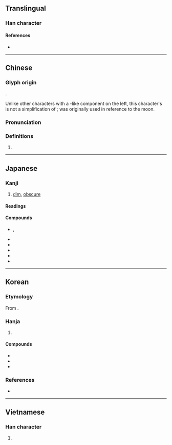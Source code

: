 {{also|蒙|䑃}}
{{character info}}
==Translingual==

===Han character===
{{Han char|rn=74|rad=月|as=14|sn=19|sncj+=18|four=74232|canj=BTBO|ids=⿰月蒙}}

====References====
* {{Han ref|kx=0507.030|dkj=14409|dj=0888.060|hdz=32115.080|uh=6726|ud=26406|bh=C261|bd=49761}}

----

==Chinese==
{{zh-forms|alt=䑃}}

===Glyph origin===
{{Han etym}}
{{Han compound|ls=psc|月|c1=s|t1=moon|蒙|c2=p}}.

Unlike other characters with a {{m|zh|月}}-like component on the left, this character's {{m|zh|月}} is not a simplification of {{m|zh|肉}}; {{m|zh|朦朧}} was originally used in reference to the moon.

===Pronunciation===
{{zh-pron
|m=méng
|c=mung4
|mn=bông
|mc=y
|oc=y
|ma=
|cat=n
}}

===Definitions===
{{zh-hanzi}}

# {{zh-only|朦朧}}

----

==Japanese==

===Kanji===
{{ja-kanji|grade=|rs=月14}}

# [[dim]], [[obscure]] {{gl|of [[moonlight]]}}

====Readings====
{{ja-readings
|goon=む
|kanon=ぼう
|kanyoon=もう
|kun=おぼろ-
}}

====Compounds====
{{der-top|Compounds}}
* {{ja-r|朦朦|もうもう|rom=-}}, {{ja-r|朦々|もうもう}}
* {{ja-r|朦気|もうき}}
* {{ja-r|朦沢|^もうさわ}}
* {{ja-r|朦霧|もうむ}}
* {{ja-r|朦朧|もうろう}}
* {{ja-r|昏朦|こんもう}}
{{der-bottom}}

----

==Korean==

===Etymology===
From {{der|ko|ltc|-}} {{ltc-l|朦|id=1+2}}.

===Hanja===
{{ko-hanja-search}}
{{ko-hanja|흐리다|흐릴|몽}}

# {{hanja form of|몽|[[dim]], [[obscure]] {{gl|of [[moonlight]]}}}}

====Compounds====
{{der-top3|Compounds}}
* {{ko-l|몽롱|[[faint]]; [[dim]]|朦朧}}
* {{ko-l|몽혼|[[anesthesia]]|朦昏}}
* {{ko-l|몽롱체|朦朧體}}
{{der-bottom}}

===References===
* {{R:hanjadoc|4791}}

----

==Vietnamese==

===Han character===
{{vi-readings|reading=mông, mồng|rs=月14}}

# {{rfdef|vi|sort=月14}}